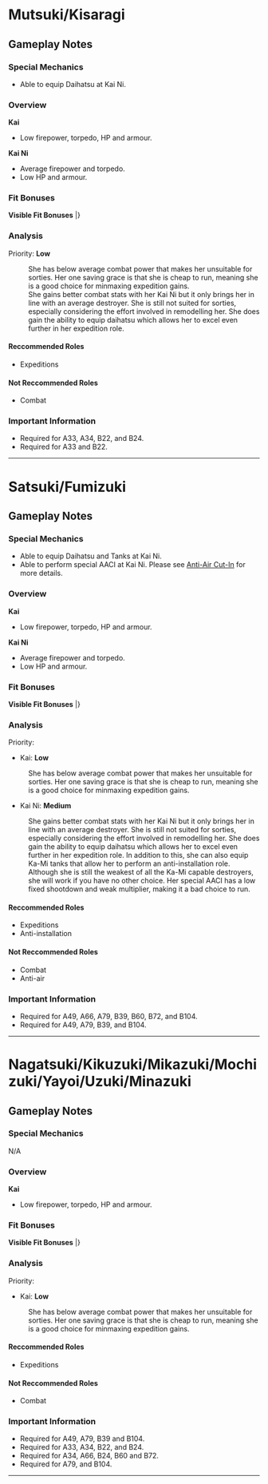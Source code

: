 =Mutsuki/Kisaragi=
==Gameplay Notes==
===Special Mechanics===
* Able to equip Daihatsu at Kai Ni.

===Overview===
'''Kai'''
* Low firepower, torpedo, HP and armour.

'''Kai Ni'''
* Average firepower and torpedo.  
* Low HP and armour.

===Fit Bonuses===
'''Visible Fit Bonuses'''
{{GunfitHeader}}
{{Gunfit
|EquipmentName= 12.7cm Single High-angle Gun Mount (Late Model)
|Firepower= +1
|Anti-Air= +1
|Notes= 
}}
{{Gunfit
|EquipmentNote= ↪With LoS Radar<ref>LoS Radar is any Radar with an LoS stat equal or greater than 5.</ref>
|Firepower= +2
|Evasion= +3
|Notes= 
}}
{{Gunfit
|EquipmentName= 12cm Naval Gun Kai 2
|Firepower= +2
|Anti-Air= +1
|Evasion= +3
|Notes= 
}}
{{Gunfit
|EquipmentNote= ↪With LoS Radar
|Firepower= +2
|Torpedo= +1
|Evasion= +3
|Notes= 
}}
{{Gunfit
|EquipmentNote= ↪With 53cm Twin Torpedo Mount x1
|Firepower= +2
|Torpedo= +4
|Notes= 
}}
{{Gunfit
|EquipmentNote= ↪With 53cm Twin Torpedo Mount x2
|Firepower= +3
|Torpedo= +7
|Notes= 
}}
{{Gunfit
|EquipmentName= 5inch Naval Gun Mk.30 Kai + GFCS Mk.37
|Firepower= +1
|Notes= 
}}
|}<references/>

{{clear}}

===Analysis===
Priority: '''Low'''
: She has below average combat power that makes her unsuitable for sorties. Her one saving grace is that she is cheap to run, meaning she is a good choice for minmaxing expedition gains.
: She gains better combat stats with her Kai Ni but it only brings her in line with an average destroyer. She is still not suited for sorties, especially considering the effort involved in remodelling her. She does gain the ability to equip daihatsu which allows her to excel even further in her expedition role. 

====Reccommended Roles====
* Expeditions

====Not Reccommended Roles====
* Combat

===Important Information===
* Required for A33, A34, B22, and B24. <Mutsuki>
* Required for A33 and B22. <Kisaragi>
----
=Satsuki/Fumizuki=
==Gameplay Notes==
===Special Mechanics===
* Able to equip Daihatsu and Tanks at Kai Ni.
* Able to perform special AACI at Kai Ni. Please see [[Aerial_Combat#Anti-Air_Cut-In|Anti-Air Cut-In]] for more details.

===Overview===
'''Kai'''
* Low firepower, torpedo, HP and armour.

'''Kai Ni'''
* Average firepower and torpedo.  
* Low HP and armour.

===Fit Bonuses===
'''Visible Fit Bonuses'''
{{GunfitHeader}}
{{Gunfit
|EquipmentName= 12.7cm Single High-angle Gun Mount (Late Model)
|Firepower= +1
|Anti-Air= +1
|Notes= 
}}
{{Gunfit
|EquipmentNote= ↪With LoS Radar<ref>LoS Radar is any Radar with an LoS stat equal or greater than 5.</ref>
|Firepower= +2
|Evasion= +3
|Notes= 
}}
{{Gunfit
|EquipmentName= 12cm Naval Gun Kai 2
|Firepower= +2
|Anti-Air= +1
|Evasion= +3
|Notes= 
}}
{{Gunfit
|EquipmentNote= ↪With LoS Radar
|Firepower= +2
|Torpedo= +1
|Evasion= +3
|Notes= 
}}
{{Gunfit
|EquipmentNote= ↪With 53cm Twin Torpedo Mount x1
|Firepower= +2
|Torpedo= +4
|Notes= 
}}
{{Gunfit
|EquipmentNote= ↪With 53cm Twin Torpedo Mount x2
|Firepower= +3
|Torpedo= +7
|Notes= 
}}
{{Gunfit
|EquipmentName= 5inch Naval Gun Mk.30 Kai + GFCS Mk.37
|Firepower= +1
|Notes= 
}}
|}<references/>

{{clear}}

===Analysis===
Priority:
* Kai: '''Low'''
: She has below average combat power that makes her unsuitable for sorties. Her one saving grace is that she is cheap to run, meaning she is a good choice for minmaxing expedition gains.

* Kai Ni: '''Medium'''
: She gains better combat stats with her Kai Ni but it only brings her in line with an average destroyer. She is still not suited for sorties, especially considering the effort involved in remodelling her. She does gain the ability to equip daihatsu which allows her to excel even further in her expedition role. In addition to this, she can also equip Ka-Mi tanks that allow her to perform an anti-installation role. Although she is still the weakest of all the Ka-Mi capable destroyers, she will work if you have no other choice. Her special AACI has a low fixed shootdown and weak multiplier, making it a bad choice to run.

====Reccommended Roles====
* Expeditions
* Anti-installation

====Not Reccommended Roles====
* Combat
* Anti-air

===Important Information===
* Required for A49, A66, A79, B39, B60, B72, and B104. <Satsuki>
* Required for A49, A79, B39, and B104. <Fumizuki>
----
=Nagatsuki/Kikuzuki/Mikazuki/Mochizuki/Yayoi/Uzuki/Minazuki=
==Gameplay Notes==
===Special Mechanics===
N/A

===Overview===
'''Kai'''
* Low firepower, torpedo, HP and armour.

===Fit Bonuses===
'''Visible Fit Bonuses'''
{{GunfitHeader}}
{{Gunfit
|EquipmentName= 12.7cm Single High-angle Gun Mount (Late Model)
|Firepower= +1
|Anti-Air= +1
|Notes= 
}}
{{Gunfit
|EquipmentNote= ↪With LoS Radar<ref>LoS Radar is any Radar with an LoS stat equal or greater than 5.</ref>
|Firepower= +2
|Evasion= +3
|Notes= 
}}
{{Gunfit
|EquipmentName= 12cm Naval Gun Kai 2
|Firepower= +2
|Anti-Air= +1
|Evasion= +3
|Notes= 
}}
{{Gunfit
|EquipmentNote= ↪With LoS Radar
|Firepower= +2
|Torpedo= +1
|Evasion= +3
|Notes= 
}}
{{Gunfit
|EquipmentNote= ↪With 53cm Twin Torpedo Mount x1
|Firepower= +2
|Torpedo= +4
|Notes= 
}}
{{Gunfit
|EquipmentNote= ↪With 53cm Twin Torpedo Mount x2
|Firepower= +3
|Torpedo= +7
|Notes= 
}}
{{Gunfit
|EquipmentName= 5inch Naval Gun Mk.30 Kai + GFCS Mk.37
|Firepower= +1
|Notes= 
}}
|}<references/>

{{clear}}

===Analysis===
Priority:
* Kai: '''Low'''
: She has below average combat power that makes her unsuitable for sorties. Her one saving grace is that she is cheap to run, meaning she is a good choice for minmaxing expedition gains.

====Reccommended Roles====
* Expeditions

====Not Reccommended Roles====
* Combat

===Important Information===
* Required for A49, A79, B39 and B104. <Nagatsuki>
* Required for A33, A34, B22, and B24. <Mochizuki and Yayoi>
* Required for A34, A66, B24, B60 and B72. <Uzuki>
* Required for A79, and B104. <Minazuki>
----